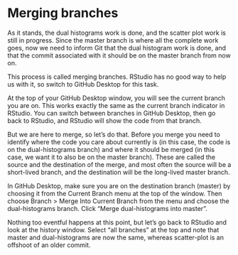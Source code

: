 # Merging branches

As it stands, the dual histograms work is done, and the scatter plot work is still in progress. Since the master branch is where all the complete work goes, now we need to inform Git that the dual histogram work is done, and that the commit associated with it should be on the master branch from now on. 

This process is called merging branches. RStudio has no good way to help us with it, so switch to GitHub Desktop for this task.

At the top of your GitHub Desktop window, you will see the current branch you are on. This works exactly the same as the current branch indicator in RStudio. You can switch between branches in GitHub Desktop, then go back to RStudio, and RStudio will show the code from that branch.

But we are here to merge, so let's do that. Before you merge you need to identify where the code you care about currently is (in this case, the code is on the dual-histograms branch) and where it should be merged (in this case, we want it to also be on the master branch). These are called the source and the destination of the merge, and most often the source will be a short-lived branch, and the destination will be the long-lived master branch. 

In GitHub Desktop, make sure you are on the destination branch (master) by choosing it from the Current Branch menu at the top of the window. Then choose Branch > Merge Into Current Branch from the menu and choose the dual-histograms branch. Click "Merge dual-histograms into master". 

Nothing too eventful happens at this point, but let's go back to RStudio and look at the history window. Select "all branches" at the top and note that master and dual-histograms are now the same, whereas scatter-plot is an offshoot of an older commit. 


